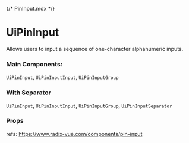{/* PinInput.mdx */}


<Meta of={PinInputStories} name="Docs" />

# UiPinInput

Allows users to input a sequence of one-character alphanumeric inputs.

### Main Components:

`UiPinInput`, `UiPinInputInput`, `UiPinInputGroup`

<Canvas of={PinInputStories.DefaultPinInput} />

### With Separator

`UiPinInput`, `UiPinInputInput`, `UiPinInputGroup`, `UiPinInputSeparator`

<Canvas of={PinInputStories.PinInputWithSeparator} />

### Props

refs: https://www.radix-vue.com/components/pin-input
